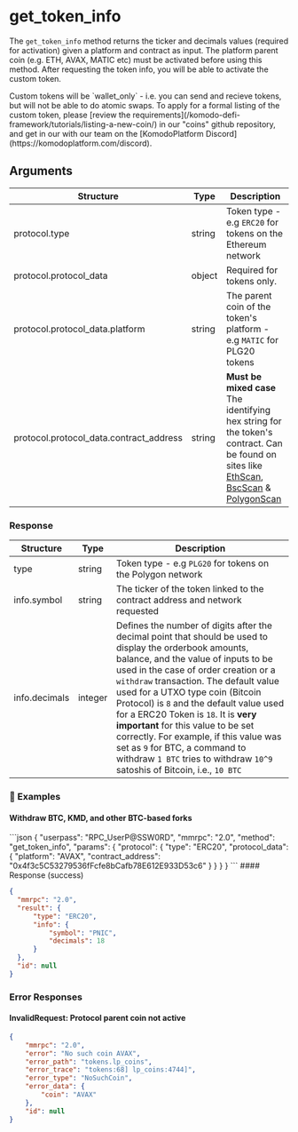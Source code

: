 
# get\_token\_info

The `get_token_info` method returns the ticker and decimals values (required for activation) given a platform and contract as input.
The platform parent coin (e.g. ETH, AVAX, MATIC etc) must be activated before using this method. After requesting the token info, you will be able to activate the custom token.

<Note>
  Custom tokens will be `wallet_only` - i.e. you can send and recieve tokens, but will not be able to do atomic swaps.
  To apply for a formal listing of the custom token, please [review the requirements](/komodo-defi-framework/tutorials/listing-a-new-coin/) in our "coins" github repository, and get in our with our team on the [KomodoPlatform Discord](https://komodoplatform.com/discord).
</Note>

## Arguments

| Structure                                 | Type   | Description                                                                                                                                                                                                        |
| ----------------------------------------- | ------ | ------------------------------------------------------------------------------------------------------------------------------------------------------------------------------------------------------------------ |
| protocol.type                             | string | Token type - e.g `ERC20` for tokens on the Ethereum network                                                                                                                                                        |
| protocol.protocol\_data                   | object | Required for tokens only.                                                                                                                                                                                          |
| protocol.protocol\_data.platform          | string | The parent coin of the token's platform - e.g `MATIC` for PLG20 tokens                                                                                                                                             |
| protocol.protocol\_data.contract\_address | string | **Must be mixed case** The identifying hex string for the token's contract. Can be found on sites like [EthScan](https://etherscan.io/), [BscScan](https://bscscan.com/) & [PolygonScan](https://polygonscan.com/) |

### Response

| Structure     | Type    | Description                                                                                                                                                                                                                                                                                                                                                                                                                                                                                                                                              |
| ------------- | ------- | -------------------------------------------------------------------------------------------------------------------------------------------------------------------------------------------------------------------------------------------------------------------------------------------------------------------------------------------------------------------------------------------------------------------------------------------------------------------------------------------------------------------------------------------------------- |
| type          | string  | Token type - e.g `PLG20` for tokens on the Polygon network                                                                                                                                                                                                                                                                                                                                                                                                                                                                                               |
| info.symbol   | string  | The ticker of the token linked to the contract address and network requested                                                                                                                                                                                                                                                                                                                                                                                                                                                                             |
| info.decimals | integer | Defines the number of digits after the decimal point that should be used to display the orderbook amounts, balance, and the value of inputs to be used in the case of order creation or a `withdraw` transaction. The default value used for a UTXO type coin (Bitcoin Protocol) is `8` and the default value used for a ERC20 Token is `18`. It is **very important** for this value to be set correctly. For example, if this value was set as `9` for BTC, a command to withdraw `1 BTC` tries to withdraw `10^9` satoshis of Bitcoin, i.e., `10 BTC` |

### 📌 Examples

#### Withdraw BTC, KMD, and other BTC-based forks

<CodeGroup title="Withdraw" tag="POST" label="withdraw" mm2MethodDecorate="true">
  ```json
  {
    "userpass": "RPC_UserP@SSW0RD",
    "mmrpc": "2.0",
    "method": "get_token_info",
    "params": {
      "protocol": {
        "type": "ERC20",
        "protocol_data": {
          "platform": "AVAX",
          "contract_address": "0x4f3c5C53279536fFcfe8bCafb78E612E933D53c6"
        }
      }
    }
  }
  ```
</CodeGroup>

<CollapsibleSection expandedText="Hide Response" collapsedText="Show Response">
  #### Response (success)

  ```json
  {
    "mmrpc": "2.0",
    "result": {
        "type": "ERC20",
        "info": {
            "symbol": "PNIC",
            "decimals": 18
        }
    },
    "id": null
  }
  ```
</CollapsibleSection>

### Error Responses

#### InvalidRequest: Protocol parent coin not active

```json
{
    "mmrpc": "2.0",
    "error": "No such coin AVAX",
    "error_path": "tokens.lp_coins",
    "error_trace": "tokens:68] lp_coins:4744]",
    "error_type": "NoSuchCoin",
    "error_data": {
        "coin": "AVAX"
    },
    "id": null
}
```
